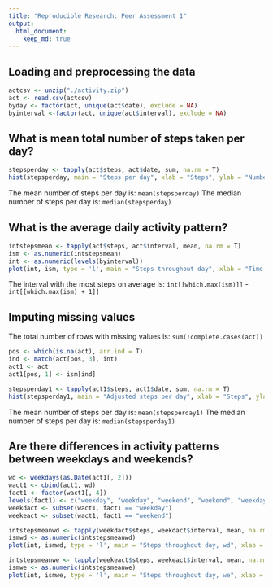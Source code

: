```yaml
---
title: "Reproducible Research: Peer Assessment 1"
output: 
  html_document:
    keep_md: true
---
```



## Loading and preprocessing the data
```r
actcsv <- unzip("./activity.zip")
act <- read.csv(actcsv)
byday <- factor(act, unique(act$date), exclude = NA)
byinterval <-factor(act, unique(act$interval), exclude = NA)
```

## What is mean total number of steps taken per day?
```r
stepsperday <- tapply(act$steps, act$date, sum, na.rm = T)
hist(stepsperday, main = "Steps per day", xlab = "Steps", ylab = "Number of Days", col = "Red", breaks = 15)
```

The mean number of steps per day is: `mean(stepsperday)`
The median number of steps per day is: `median(stepsperday)`

## What is the average daily activity pattern?
```r
intstepsmean <- tapply(act$steps, act$interval, mean, na.rm = T)
ism <- as.numeric(intstepsmean)
int <- as.numeric(levels(byinterval))
plot(int, ism, type = 'l', main = "Steps throughout day", xlab = "Time Interval", ylab = "Mean Steps")
```

The interval with the most steps on average is: `int[[which.max(ism)]]` - `int[[which.max(ism) + 1]]`


## Imputing missing values

The total number of rows with missing values is: `sum(!complete.cases(act))`

```r
pos <- which(is.na(act), arr.ind = T)
ind <- match(act[pos, 3], int)
act1 <- act
act1[pos, 1] <- ism[ind]
```

```r
stepsperday1 <- tapply(act1$steps, act1$date, sum, na.rm = T)
hist(stepsperday1, main = "Adjusted steps per day", xlab = "Steps", ylab = "Number of Days", col = "Red", breaks = 15)
```

The mean number of steps per day is: `mean(stepsperday1)`
The median number of steps per day is: `median(stepsperday1)`

## Are there differences in activity patterns between weekdays and weekends?
```r
wd <- weekdays(as.Date(act1[, 2]))
wact1 <- cbind(act1, wd)
fact1 <- factor(wact1[, 4])
levels(fact1) <- c("weekday", "weekday", "weekend", "weekend", "weekday", "weekday", "weekday")
weekdact <- subset(wact1, fact1 == "weekday")
weekeact <- subset(wact1, fact1 == "weekend")
```

```r
intstepsmeanwd <- tapply(weekdact$steps, weekdact$interval, mean, na.rm = T)
ismwd <- as.numeric(intstepsmeanwd)
plot(int, ismwd, type = 'l', main = "Steps throughout day, wd", xlab = "Time Interval", ylab = "Mean Steps")
```

```r
intstepsmeanwe <- tapply(weekeact$steps, weekeact$interval, mean, na.rm = T)
ismwe <- as.numeric(intstepsmeanwe)
plot(int, ismwe, type = 'l', main = "Steps throughout day, we", xlab = "Time Interval", ylab = "Mean Steps")
```